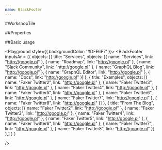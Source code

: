 ```yaml
---
name: BlackFooter
---
```



#WorkshopTile

##Properties

<PropsTable of={BlackFooter} />

##Basic usage

<Playground style={{ backgroundColor: '#DFE6F7' }}>
  <BlackFooter
  inputsAr = {{
  objects: [{
    title: "Services",
    objects: [{ name: "Services", link: "http://google.pl" },
    { name: "Roadmap", link: "http://google.pl" },
    { name: "Slack Community", link: "http://google.pl" },
    { name: "GraphQL Blog", link: "http://google.pl" },
    { name: "GraphQL Editor", link: "http://google.pl" },
    { name: "Docs", link: "http://google.pl" }]
  },
  {
    title: "Examples",
    objects: [{ name: "Faker Twitter2", link: "http://google.pl" },
    { name: "Faker Twitter3", link: "http://google.pl" },
    { name: "Faker Twitter4", link: "http://google.pl" },
    { name: "Faker Twitter5", link: "http://google.pl" },
    { name: "Faker Twitter6", link: "http://google.pl" },
    { name: "Faker Twitter7", link: "http://google.pl" },
    { name: "Faker Twitter8", link: "http://google.pl" }]
  },
  {
    title: "From The Blog",
    objects: [{ name: "Faker Twitter2", link: "http://google.pl" },
    { name: "Faker Twitter3", link: "http://google.pl" },
    { name: "Faker Twitter4", link: "http://google.pl" },
    { name: "Faker Twitter5", link: "http://google.pl" },
    { name: "Faker Twitter6", link: "http://google.pl" },
    { name: "Faker Twitter7", link: "http://google.pl" },
    { name: "Faker Twitter8", link: "http://google.pl" }]
  },]
}
  }
  
  />
</Playground>
